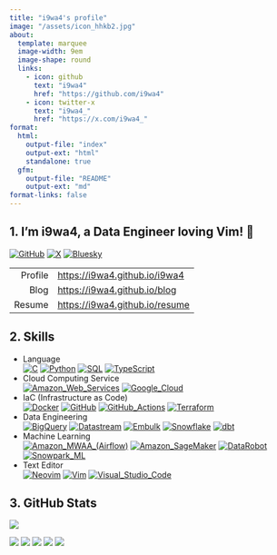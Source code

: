 ```yaml
---
title: "i9wa4's profile"
image: "/assets/icon_hhkb2.jpg"
about:
  template: marquee
  image-width: 9em
  image-shape: round
  links:
    - icon: github
      text: "i9wa4"
      href: "https://github.com/i9wa4"
    - icon: twitter-x
      text: "i9wa4_"
      href: "https://x.com/i9wa4_"
format:
  html:
    output-file: "index"
    output-ext: "html"
    standalone: true
  gfm:
    output-file: "README"
    output-ext: "md"
format-links: false
---
```


<!--
**i9wa4/i9wa4** is a ✨ _special_ ✨ repository because its `README.md` (this file) appears on your GitHub profile.

Here are some ideas to get you started:

- 🔭 I'm currently working on ...
- 🌱 I'm currently learning ...
- 👯 I'm looking to collaborate on ...
- 🤔 I'm looking for help with ...
- 💬 Ask me about ...
- 📫 How to reach me: ...
- 😄 Pronouns: ...
- ⚡ Fun fact: ...
-->

## 1. I'm i9wa4, a Data Engineer loving Vim! 👋

[![GitHub](https://img.shields.io/badge/GitHub-i9wa4-181717.svg?logo=github&style=plastic)](https://github.com/i9wa4)
[![X](https://img.shields.io/badge/X-i9wa4__-000000.svg?logo=x&style=plastic)](https://x.com/i9wa4_)
[![Bluesky](https://img.shields.io/badge/Bluesky-i9wa4_-0285FF.svg?logo=bluesky&style=plastic)](https://bsky.app/profile/i9wa4.bsky.social)

|         |                                  |
| ---:    | :---                             |
| Profile | <https://i9wa4.github.io/i9wa4>  |
| Blog    | <https://i9wa4.github.io/blog>   |
| Resume  | <https://i9wa4.github.io/resume> |

## 2. Skills

<!-- https://github.com/tandpfun/skill-icons -->
<!-- https://tech-blog.s-yoshiki.com/entry/150/ -->
<!-- https://simpleicons.org/ -->

- Language<br>
    [![C](https://img.shields.io/badge/C--A8B9CC.svg?logo=c&style=plastic)](https://shields.io/)
    [![Python](https://img.shields.io/badge/Python--3776AB.svg?logo=python&style=plastic)](https://shields.io/)
    [![SQL](https://img.shields.io/badge/SQL--808080.svg?style=plastic)](https://shields.io/)
    [![TypeScript](https://img.shields.io/badge/TypeScript--3178C6.svg?logo=typescript&style=plastic)](https://shields.io/)
- Cloud Computing Service<br>
    [![Amazon_Web_Services](https://img.shields.io/badge/Amazon_Web_Services--232F3E.svg?logo=amazonwebservices&style=plastic)](https://shields.io/)
    [![Google_Cloud](https://img.shields.io/badge/Google_Cloud--4285F4.svg?logo=googlecloud&style=plastic)](https://shields.io/)
- IaC (Infrastructure as Code)<br>
    [![Docker](https://img.shields.io/badge/Docker--1488C6.svg?logo=docker&style=plastic)](https://shields.io)
    [![GitHub](https://img.shields.io/badge/GitHub--181717.svg?logo=github&style=plastic)](https://shields.io)
    [![GitHub_Actions](https://img.shields.io/badge/GitHub_Actions--2088FF.svg?logo=githubactions&style=plastic)](https://shields.io)
    [![Terraform](https://img.shields.io/badge/Terraform--844FBA.svg?logo=terraform&style=plastic)](https://shields.io)
- Data Engineering<br>
    [![BigQuery](https://img.shields.io/badge/BigQuery--669DF6.svg?logo=googlebigquery&style=plastic)](https://shields.io)
    [![Datastream](https://img.shields.io/badge/Datastream--808080.svg?style=plastic)](https://shields.io)
    [![Embulk](https://img.shields.io/badge/Embulk--EF4319.svg?style=plastic)](https://shields.io)
    [![Snowflake](https://img.shields.io/badge/Snowflake--29B5E8.svg?logo=snowflake&style=plastic)](https://shields.io)
    [![dbt](https://img.shields.io/badge/dbt--FF694B.svg?logo=dbt&style=plastic)](https://shields.io)
- Machine Learning<br>
    [![Amazon_MWAA_(Airflow)](https://img.shields.io/badge/Amazon_MWAA_(Airflow)--808080.svg?style=plastic)](https://shields.io/)
    [![Amazon_SageMaker](https://img.shields.io/badge/Amazon_SageMaker--808080.svg?style=plastic)](https://shields.io/)
    [![DataRobot](https://img.shields.io/badge/DataRobot--808080.svg?style=plastic)](https://shields.io)
    [![Snowpark_ML](https://img.shields.io/badge/Snowpark_ML--29B5E8.svg?style=plastic)](https://shields.io)
- Text Editor<br>
    [![Neovim](https://img.shields.io/badge/Neovim--007ACC.svg?logo=neovim&style=plastic)](https://shields.io)
    [![Vim](https://img.shields.io/badge/Vim--019733.svg?logo=vim&style=plastic)](https://shields.io)
    [![Visual_Studio_Code](https://img.shields.io/badge/Visual_Studio_Code--0098FF.svg?style=plastic)](https://shields.io)

<!-- - Database<br>                                                                                                             -->
<!--     [![MySQL](https://img.shields.io/badge/MySQL--4479A1.svg?logo=mysql&style=plastic)](https://shields.io/)               -->
<!--     [![PostgreSQL](https://img.shields.io/badge/PostgreSQL--4169E1.svg?logo=postgresql&style=plastic)](https://shields.io) -->

<!-- - [![Amazon_Web_Services](https://img.shields.io/badge/Amazon_Web_Services--232F3E.svg?logo=amazonwebservices&style=plastic)](https://shields.io/)<br> -->
<!--     [![AWS_Cloud9](https://img.shields.io/badge/AWS_Cloud9--808080.svg?style=plastic)](https://shields.io/)                                            -->
<!--     [![AWS_CodeCommit](https://img.shields.io/badge/AWS_CodeCommit--808080.svg?style=plastic)](https://shields.io/)                                    -->
<!--     [![AWS_Lambda](https://img.shields.io/badge/AWS_Lambda--FF9900.svg?logo=awslambda&style=plastic)](https://shields.io/)                             -->
<!--     [![AWS_Secrets_Manager](https://img.shields.io/badge/AWS_Secrets_Manager--DD344C.svg?logo=awssecretsmanager&style=plastic)](https://shields.io/)   -->
<!--     [![AWS_Step_Functions](https://img.shields.io/badge/AWS_Step_Functions--808080.svg?style=plastic)](https://shields.io/)                            -->
<!--     [![AWS_Systems_Manager](https://img.shields.io/badge/AWS_Systems_Manager--808080.svg?style=plastic)](https://shields.io/)                          -->
<!--     [![Amazon_Athena](https://img.shields.io/badge/Amazon_Athena--808080.svg?style=plastic)](https://shields.io/)                                      -->
<!--     [![Amazon_Aurora](https://img.shields.io/badge/Amazon_Aurora--808080.svg?style=plastic)](https://shields.io/)                                      -->
<!--     [![Amazon_CloudWatch](https://img.shields.io/badge/Amazon_CloudWatch--FF4F8B.svg?logo=amazoncloudwatch&style=plastic)](https://shields.io/)        -->
<!--     [![Amazon_EC2](https://img.shields.io/badge/Amazon_EC2--FF9900.svg?logo=amazonec2&style=plastic)](https://shields.io/)                             -->
<!--     [![Amazon_ECS](https://img.shields.io/badge/Amazon_ECS--FF9900.svg?logo=amazonecs&style=plastic)](https://shields.io/)                             -->
<!--     [![Amazon_RDS](https://img.shields.io/badge/Amazon_RDS--527FFF.svg?logo=amazonrds&style=plastic)](https://shields.io/)                             -->
<!--     [![Amazon_S3](https://img.shields.io/badge/Amazon_S3--569A31.svg?logo=amazons3&style=plastic)](https://shields.io/)                                -->
<!--     [![Amazon_SageMaker](https://img.shields.io/badge/Amazon_SageMaker--808080.svg?style=plastic)](https://shields.io/)                                -->
<!--     [![Amazon_VPC](https://img.shields.io/badge/Amazon_VPC--808080.svg?style=plastic)](https://shields.io/)                                            -->

<!-- - [![Google_Cloud](https://img.shields.io/badge/Google_Cloud--4285F4.svg?logo=googlecloud&style=plastic)](https://shields.io/)<br>    -->
<!--     [![BigQuery](https://img.shields.io/badge/BigQuery--669DF6.svg?logo=googlebigquery&style=plastic)](https://shields.io/)           -->
<!--     [![Cloud_Functions](https://img.shields.io/badge/Cloud_Functions--808080.svg?style=plastic)](https://shields.io/)                 -->
<!--     [![Compute_Engine](https://img.shields.io/badge/Compute_Engine--808080.svg?style=plastic)](https://shields.io/)                   -->
<!--     [![Datastream](https://img.shields.io/badge/Datastream--808080.svg?style=plastic)](https://shields.io/)                           -->
<!--     [![Google_Pub/Sub](https://img.shields.io/badge/Google_Pub/Sub--AECBFA.svg?logo=googlepubsub&style=plastic)](https://shields.io/) -->

## 3. GitHub Stats

<div align="left">
  <a href="https://github.com/antonkomarev/github-profile-views-counter">
    <img src="https://komarev.com/ghpvc/?username=i9wa4&label=GitHub_Profile_Views"/>
  </a>
</div>

[![](https://raw.githubusercontent.com/i9wa4/i9wa4/main/profile-summary-card-output/transparent/0-profile-details.svg)](https://github.com/vn7n24fzkq/github-profile-summary-cards)
[![](https://raw.githubusercontent.com/i9wa4/i9wa4/main/profile-summary-card-output/transparent/1-repos-per-language.svg)](https://github.com/vn7n24fzkq/github-profile-summary-cards) [![](https://raw.githubusercontent.com/i9wa4/i9wa4/main/profile-summary-card-output/transparent/2-most-commit-language.svg)](https://github.com/vn7n24fzkq/github-profile-summary-cards)
[![](https://raw.githubusercontent.com/i9wa4/i9wa4/main/profile-summary-card-output/transparent/3-stats.svg)](https://github.com/vn7n24fzkq/github-profile-summary-cards) [![](https://raw.githubusercontent.com/i9wa4/i9wa4/main/profile-summary-card-output/transparent/4-productive-time.svg)](https://github.com/vn7n24fzkq/github-profile-summary-cards)

<!-- <div align="left">                                                                                                              -->
<!--   <a href="https://github.com/vn7n24fzkq/github-profile-summary-cards">                                                         -->
<!--     <img src="http://github-profile-summary-cards.vercel.app/api/cards/stats?username=i9wa4&theme=transparent"/>                -->
<!--     <img src="http://github-profile-summary-cards.vercel.app/api/cards/most-commit-language?username=i9wa4&theme=transparent"/> -->
<!--   </a>                                                                                                                          -->
<!-- </div>                                                                                                                          -->

<!-- <div align="left">                                                                                                                                            -->
<!--   <a href="https://github.com/anuraghazra/github-readme-stats">                                                                                               -->
<!--     <img src="https://github-readme-stats.vercel.app/api?username=i9wa4&show_icons=true&include_all_commits=true&theme=transparent"/>                         -->
<!--     <img src="https://github-readme-stats.vercel.app/api/top-langs/?username=i9wa4&langs_count=8&include_all_commits=true&layout=compact&theme=transparent"/> -->
<!--   </a>                                                                                                                                                        -->
<!-- </div>                                                                                                                                                        -->

<!-- <div align="left">                                                                   -->
<!--   <a href="https://github.com/ryo-ma/github-profile-trophy">                         -->
<!--     <img src="https://github-profile-trophy.vercel.app/?username=i9wa4&theme=flat"/> -->
<!--   </a>                                                                               -->
<!-- </div>                                                                               -->

